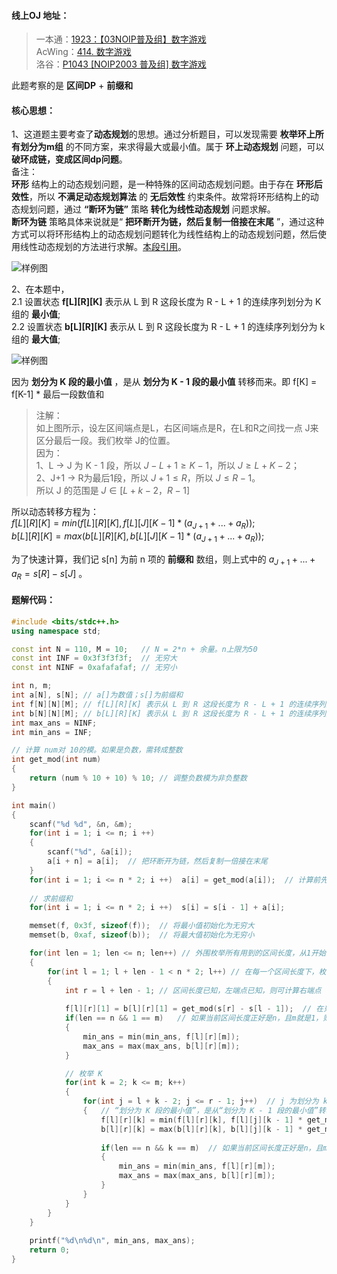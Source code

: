 
#### 线上OJ 地址：
> 一本通：[1923：【03NOIP普及组】数字游戏](http://ybt.ssoier.cn:8088/problem_show.php?pid=1923)  
AcWing：[414. 数字游戏](https://www.acwing.com/problem/content/description/416/)  
洛谷：[P1043 [NOIP2003 普及组] 数字游戏](https://www.luogu.com.cn/problem/P1043)  

此题考察的是 **区间DP** + **前缀和**

#### 核心思想：  
1、这道题主要考查了**动态规划**的思想。通过分析题目，可以发现需要 **枚举环上所有划分为m组** 的不同方案，来求得最大或最小值。属于 **环上动态规划** 问题，可以 **破环成链，变成区间dp问题**。  
<Callout type="default">
备注：    
**环形** 结构上的动态规划问题，是一种特殊的区间动态规划问题。由于存在 **环形后效性**，所以 **不满足动态规划算法** 的 **无后效性** 约束条件。故常将环形结构上的动态规划问题，通过 **“断环为链”** 策略 **转化为线性动态规划** 问题求解。  
**断环为链** 策略具体来说就是“ **把环断开为链，然后复制一倍接在末尾** ”，通过这种方式可以将环形结构上的动态规划问题转化为线性结构上的动态规划问题，然后使用线性动态规划的方法进行求解。[本段引用](https://blog.csdn.net/hnjzsyjyj/article/details/100418268?ops_request_misc=&request_id=&biz_id=102&utm_term=%E7%8E%AF%E5%BD%A2%E7%BB%93%E6%9E%84%E4%B8%8A%E7%9A%84%E5%8A%A8%E6%80%81%E8%A7%84%E5%88%92%E9%97%AE%E9%A2%98&utm_medium=distribute.pc_search_result.none-task-blog-2~all~sobaiduweb~default-0-100418268.nonecase&spm=1018.2226.3001.4187)。  
</Callout>

<Image src="/image/03pj31.png" alt="样例图" width={1100} height={412} /> 

2、在本题中，  
2.1 设置状态 **f[L][R][K]** 表示从 L 到 R 这段长度为 R - L + 1 的连续序列划分为 K 组的 **最小值**;  
2.2 设置状态 **b[L][R][K]** 表示从 L 到 R 这段长度为 R - L + 1 的连续序列划分为 k 组的 **最大值**;  

<Image src="/image/03pj32.png" alt="样例图" width={740} height={420} /> 

因为 **划分为 K 段的最小值** ，是从 **划分为 K - 1 段的最小值** 转移而来。即 f[K] = f[K-1] * 最后一段数值和
> 注解：  
如上图所示，设左区间端点是L，右区间端点是R，在L和R之间找一点 J来区分最后一段。我们枚举 J的位置。  
因为：  
1、L -> J 为 K - 1 段，所以 $J - L + 1 ≥ K - 1$，所以 $J ≥ L + K -2$；  
2、J+1 -> R为最后1段，所以 $J+1 ≤ R$，所以 $J ≤ R - 1$。  
所以 J 的范围是 $J ∈ [L + k - 2，R - 1]$   

所以动态转移方程为：
<Callout type="info">    
$f [L][R][K] = min( f[L][R][K], f[L][J][K - 1] * (a_{J+1}+...+a_R) )$;    
$b [L][R][K] = max( b[L][R][K], b[L][J][K - 1] * (a_{J+1}+...+a_R) )$;    
</Callout>

为了快速计算，我们记 s[n] 为前 n 项的 **前缀和** 数组，则上式中的 $a_{J+1}+...+a_R = s[R] - s[J]$ 。  

#### 题解代码：
```cpp showLineNumbers  filename="解法、环形DP+前缀和"  {18,27,29,32,37,39,41,43,51,53,55,56}
#include <bits/stdc++.h>
using namespace std;

const int N = 110, M = 10;   // N = 2*n + 余量。n上限为50 
const int INF = 0x3f3f3f3f;  // 无穷大 
const int NINF = 0xafafafaf; // 无穷小 

int n, m;
int a[N], s[N]; // a[]为数值；s[]为前缀和 
int f[N][N][M]; // f[L][R][K] 表示从 L 到 R 这段长度为 R - L + 1 的连续序列划分为 K 组的最小值 
int b[N][N][M]; // b[L][R][K] 表示从 L 到 R 这段长度为 R - L + 1 的连续序列划分为 k 组的最大值;
int max_ans = NINF;  
int min_ans = INF;    

// 计算 num对 10的模。如果是负数，需转成整数 
int get_mod(int num)  
{
	return (num % 10 + 10) % 10; // 调整负数模为非负整数     
}

int main()
{
	scanf("%d %d", &n, &m);
    for(int i = 1; i <= n; i ++)
	{
		scanf("%d", &a[i]);
        a[i + n] = a[i];  // 把环断开为链，然后复制一倍接在末尾
    }
    for(int i = 1; i <= n * 2; i ++)  a[i] = get_mod(a[i]);  // 计算前先对10取模 
	
	// 求前缀和
	for(int i = 1; i <= n * 2; i ++)  s[i] = s[i - 1] + a[i];

	memset(f, 0x3f, sizeof(f));  // 将最小值初始化为无穷大 
	memset(b, 0xaf, sizeof(b));  // 将最大值初始化为无穷小 

	for(int len = 1; len <= n; len++) // 外围枚举所有用到的区间长度，从1开始 
	{
        for(int l = 1; l + len - 1 < n * 2; l++) // 在每一个区间长度下，枚举左端点的位置 
        {
            int r = l + len - 1; // 区间长度已知，左端点已知，则可计算右端点 
            
            f[l][r][1] = b[l][r][1] = get_mod(s[r] - s[l - 1]);  // 在只划分1个区间的情况下，f 和 b 就是区间内的元素和 
            if(len == n && 1 == m)   // 如果当前区间长度正好是n，且m就是1，则更新待求的最大值和最小值 
            {
            	min_ans = min(min_ans, f[l][r][m]);
            	max_ans = max(max_ans, b[l][r][m]);
			}

            // 枚举 K
            for(int k = 2; k <= m; k++)
            {
                for(int j = l + k - 2; j <= r - 1; j++)  // j 为划分为 k 个区间的所有可能方案的最右侧划分点的范围：j ∈[L + K - 2, r - 1] 
                {   // “划分为 K 段的最小值”，是从“划分为 K - 1 段的最小值”转移而来。
                    f[l][r][k] = min(f[l][r][k], f[l][j][k - 1] * get_mod(s[r] - s[j]));                    
                    b[l][r][k] = max(b[l][r][k], b[l][j][k - 1] * get_mod(s[r] - s[j]));
                    
                    if(len == n && k == m)  // 如果当前区间长度正好是n，且m就是k，则更新待求的最大值和最小值
					{
						min_ans = min(min_ans, f[l][r][m]);
						max_ans = max(max_ans, b[l][r][m]);						
					} 
                }            	
			} 
        }
    }
    
    printf("%d\n%d\n", min_ans, max_ans); 
    return 0;
}
```